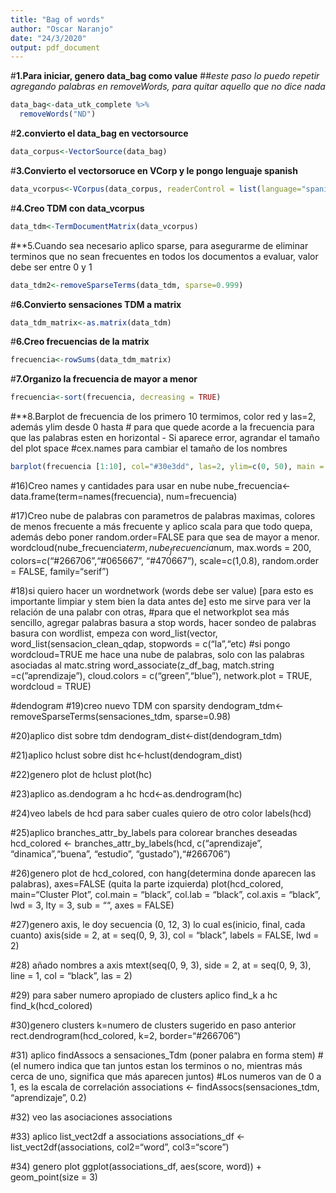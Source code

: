 ```yaml
---
title: "Bag of words"
author: "Oscar Naranjo"
date: "24/3/2020"
output: pdf_document
---
```


#**1.Para iniciar, genero data_bag como value**
##*este paso lo puedo repetir agregando palabras en removeWords, para quitar aquello que no dice nada*
```r
data_bag<-data_utk_complete %>%
  removeWords("ND")
```

#**2.convierto el data_bag en vectorsource**
```r
data_corpus<-VectorSource(data_bag)
```

#**3.Convierto el vectorsoruce en VCorp y le pongo lenguaje spanish**
```r
data_vcorpus<-VCorpus(data_corpus, readerControl = list(language="spanish"))
```

#**4.Creo TDM con data_vcorpus**
```r
data_tdm<-TermDocumentMatrix(data_vcorpus)
```

#**5.Cuando sea necesario aplico sparse, para asegurarme de eliminar terminos que no sean frecuentes en todos los documentos a evaluar, valor debe ser entre 0 y 1 
```r
data_tdm2<-removeSparseTerms(data_tdm, sparse=0.999)
```

#**6.Convierto sensaciones TDM a matrix**
```r
data_tdm_matrix<-as.matrix(data_tdm)
```

#**6.Creo frecuencias de la matrix**
```r
frecuencia<-rowSums(data_tdm_matrix)
```

#**7.Organizo la frecuencia de mayor a menor**
```r
frecuencia<-sort(frecuencia, decreasing = TRUE)
```

#**8.Barplot de frecuencia de los primero 10 termimos, color red y las=2, además ylim desde 0 hasta # para que quede acorde a la frecuencia para que las palabras esten en horizontal - Si aparece error, agrandar el tamaño del plot space
#cex.names para cambiar el tamaño de los nombres
```r
barplot(frecuencia [1:10], col="#30e3dd", las=2, ylim=c(0, 50), main = "10 Palabras más repetidas", ylab="Frecuencia", cex.names = 0.8)
```


#16)Creo names y cantidades para usar en nube
nube_frecuencia<-data.frame(term=names(frecuencia), num=frecuencia)

#17)Creo nube de palabras con parametros de palabras maximas, colores de menos frecuente a más frecuente y aplico scala para que todo quepa, además debo poner random.order=FALSE para que sea de mayor a menor.
wordcloud(nube_frecuencia$term, nube_frecuencia$num, max.words = 200, colors=c("#266706","#065667", "#470667"), scale=c(1,0.8), random.order = FALSE, family="serif")

#18)si quiero hacer un wordnetwork (words debe ser value) [para esto es importante limpiar y stem bien la data antes de] esto me sirve para ver la relación de una palabr con otras, 
#para que el networkplot sea más sencillo, agregar palabras basura a stop words, hacer sondeo de palabras basura con wordlist, empeza con word_list(vector, word_list(sensacion_clean_qdap, stopwords = c("la","etc)
#si pongo wordcloud=TRUE me hace una nube de palabras, solo con las palabras asociadas al matc.string
word_associate(z_df_bag, match.string =c("aprendizaje"), cloud.colors = c("green","blue"), network.plot = TRUE, wordcloud = TRUE)


#dendogram
#19)creo nuevo TDM con sparsity
dendogram_tdm<-removeSparseTerms(sensaciones_tdm, sparse=0.98)

#20)aplico dist sobre tdm
dendogram_dist<-dist(dendogram_tdm)

#21)aplico hclust sobre dist
hc<-hclust(dendogram_dist)

#22)genero plot de hclust
plot(hc)

#23)aplico as.dendogram a hc
hcd<-as.dendrogram(hc)

#24)veo labels de hcd para saber cuales quiero de otro color
labels(hcd)

#25)aplico branches_attr_by_labels para colorear branches deseadas
hcd_colored <- branches_attr_by_labels(hcd, c("aprendizaje", "dinamica","buena", "estudio", "gustado"),"#266706")

#26)genero plot de hcd_colored, con hang(determina donde aparecen las palabras), axes=FALSE (quita la parte izquierda)
plot(hcd_colored, main="Cluster Plot", col.main = "black", col.lab = "black", 
     col.axis = "black", lwd = 3, lty = 3, sub = "", axes = FALSE)

#27)genero axis, le doy secuencia (0, 12, 3) lo cual es(inicio, final, cada cuanto)
axis(side = 2, at = seq(0, 9, 3), col = "black", labels = FALSE, 
     lwd = 2)

#28) añado nombres a axis
mtext(seq(0, 9, 3), side = 2, at = seq(0, 9, 3), line = 1, 
      col = "black", las = 2)

#29) para saber numero apropiado de clusters aplico find_k a hc
find_k(hcd_colored)

#30)genero clusters k=numero de clusters sugerido en paso anterior
rect.dendrogram(hcd_colored, k=2, border="#266706")

#31) aplico findAssocs a sensaciones_Tdm (poner palabra en forma stem) 
#(el numero indica que tan juntos estan los terminos o no, mientras más cerca de uno, significa que más aparecen juntos)
#Los numeros van de 0 a 1, es la escala de correlación
associations <- findAssocs(sensaciones_tdm, "aprendizaje", 0.2)

#32) veo las asociaciones
associations

#33) aplico list_vect2df a associations
associations_df <- list_vect2df(associations, col2="word", col3="score")

#34) genero plot
ggplot(associations_df, aes(score, word)) + 
  geom_point(size = 3)